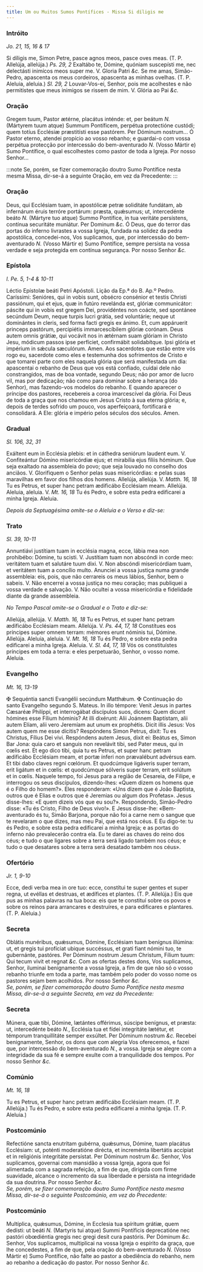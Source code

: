 ```yaml
---
title: Um ou Muitos Sumos Pontífices - Missa Si díligis me
---
```


### Intróito

_Jo. 21, 15, 16 & 17_

<div class="grid grid-cols-2 gap-5">
  <span class="text-justify">
    Si díligis me, Simon Petre, pasce agnos meos, pasce oves meas. (T. P.
    Allelúja, allelúja.) <em>Ps. 29, 2</em> Exaltábo te, Dómine, quóniam
    suscepísti me, nec delectásti inimícos meos super me. V. Gloria Patri
    <em>&c.</em>
  </span>
  <span class="text-justify">
    Se me amas, Simão-Pedro, apascenta os meus cordeiros, apascenta as minhas
    ovelhas. (T. P. Aleluia, aleluia.) <em>Sl. 29, 2</em> Louvar-Vos-ei, Senhor,
    pois me acolhestes e não permitistes que meus inimigos se rissem de mim. V.
    Glória ao Pai <em>&c.</em>
  </span>
</div>

### Oração

<div class="grid grid-cols-2 gap-5">
  <span class="text-justify">
    Gregem tuum, Pastor ætérne, placátus inténde: et, per beátum <em>N. </em>
    (Mártyrem tuum atque) Summum Pontíficem, perpétua protectióne custódi; quem totíus
    Ecclésiæ præstitísti esse pastórem. Per Dóminum nostrum...
  </span>
  <span class="text-justify">
    Ó Pastor eterno, atendei propício ao vosso rebanho; e guardai-o com vossa
    perpétua protecção por intercessão do bem-aventurado <em>N. </em>(Vosso
    Mártir e) Sumo Pontífice, o qual escolhestes como pastor de toda a Igreja.
    Por nosso Senhor...
  </span>
</div>

:::note
Se, porém, se fizer comemoração doutro Sumo Pontífice nesta mesma Missa,
dir-se-á a seguinte Oração, em vez da Precedente:
:::

### Oração

<div class="grid grid-cols-2 gap-5">
  <span class="text-justify">
    Deus, qui Ecclésiam tuam, in apostólicæ petræ soliditáte fundátam, ab
    infernárum éruis terróre portárum: præsta, quǽsumus; ut, intercedénte beáto
    <em>N. </em>(Mártyre tuo atque) Summo Pontífice, in tua veritáte persístens,
    contínua securitáte muniátur. Per Dominum <em>&c.</em>
  </span>
  <span class="text-justify">
    Ó Deus, que do terror das portas do inferno livrastes a vossa Igreja,
    fundada na solidez da pedra apostólica, concedei-nos, Vos suplicamos, que,
    por intercessão do bem-aventurado <em>N. </em>(Vosso Mártir e) Sumo
    Pontífice, sempre persista na vossa verdade e seja protegida em contínua
    segurança. Por nosso Senhor <em>&c.</em>
  </span>
</div>

### Epístola

_l. Pe. 5, 1-4 & 10-11_

<div class="grid grid-cols-2 gap-5">
  <span class="text-justify">Léctio Epístolæ beáti Petri Apóstoli.</span>
  <span class="text-justify">Lição da Ep.ª do B. Ap.º Pedro.</span>
  <span class="text-justify">
    Caríssimi: Senióres, qui in vobis sunt, obsécro consénior et testis Christi
    passiónum, qui et ejus, quæ in futúro revelánda est, glóriæ communicátor:
    páscite qui in vobis est gregem Dei, providéntes non coácte, sed spontánee
    secúndum Deum, neque turpis lucri grátia, sed voluntárie; neque ut
    dominántes in cleris, sed forma facti gregis ex ánimo. Et, cum appáruerit
    princeps pastórum, percipiétis immarcescíbilem glóriæ corónam. Deus autem
    omnis grátiæ, qui vocávit nos in ætérnam suam glóriam in Christo Jesu,
    módicum passos ipse perfíciet, confirmábit solidabítque. Ipsi glória et
    impérium in sǽcula sæculórum. Amen.
  </span>
  <span class="text-justify">
    Aos sacerdotes que estão entre vós rogo eu, sacerdote como eles e testemunha
    dos sofrimentos de Cristo e que tomarei parte com eles naquela glória que
    será manifestada um dia: apascentai o rebanho de Deus que vos está confiado,
    cuidai dele não constrangidos, mas de boa vontade, segundo Deus; não por
    amor de lucro vil, mas por dedicação; não como para dominar sobre a herança
    (do Senhor), mas fazendo-vos modelos do rebanho. E quando aparecer o
    príncipe dos pastores, recebereis a coroa imarcescível da glória. Foi Deus
    de toda a graça que nos chamou em Jesus Cristo à sua eterna glória; e,
    depois de terdes sofrido um pouco, vos aperfeiçoará, fortificará e
    consolidará. A Ele: glória e império pelos séculos dos séculos. Amen.
  </span>
</div>

### Gradual

_Sl. 106, 32, 31_

<div class="grid grid-cols-2 gap-5">
  <span class="text-justify">
    Exáltent eum in Ecclésia plebis: et in cáthedra seniórum laudent eum. V.
    Confiteántur Dómino misericórdiæ ejus; et mirabília ejus fíliis hóminum.
  </span>
  <span class="text-justify">
    Que seja exaltado na assembleia do povo; que seja louvado no conselho dos
    anciãos. V. Glorifiquem o Senhor pelas suas misericórdias: e pelas suas
    maravilhas em favor dos filhos dos homens.
  </span>
  <span class="text-justify">
    Allelúja, allelúja. V. <em>Matth. 16, 18</em> Tu es Petrus, et super hanc
    petram ædificábo Ecclésiam meam. Allelúja.
  </span>
  <span class="text-justify">
    Aleluia, aleluia. V. <em>Mt. 16, 18</em> Tu és Pedro, e sobre esta pedra
    edificarei a minha Igreja. Aleluia.
  </span>
</div>

<em>Depois da Septuagésima omite-se o Aleluia e o Verso e diz-se:</em>

### Trato

_Sl. 39, 10-11_

<div class="grid grid-cols-2 gap-5">
  <span class="text-justify">
    Annuntiávi justítiam tuam in ecclésia magna, ecce, lábia mea non prohibébo:
    Dómine, tu scisti. V. Justítiam tuam non abscóndi in corde meo: veritátem
    tuam et salutáre tuum dixi. V. Non abscóndi misericórdiam tuam, et veritátem
    tuam a concílio multo.
  </span>
  <span class="text-justify">
    Anunciei a vossa justiça numa grande assembleia: eis, pois, que não
    cerrareis os meus lábios, Senhor, bem o sabeis. V. Não encerrei a vossa
    justiça no meu coração; mas publiquei a vossa verdade e salvação. V. Não
    ocultei a vossa misericórdia e fidelidade diante da grande assembleia.
  </span>
</div>

<em>No Tempo Pascal omite-se o Gradual e o Trato e diz-se:</em>

<div class="grid grid-cols-2 gap-5">
  <span class="text-justify">
    Allelúja, allelúja. V. <em>Matth. 16, 18</em> Tu es Petrus, et super hanc
    petram ædificábo Ecclésiam meam. Allelúja. V. <em>Ps. 44, 17, 18</em>
    Constítues eos príncipes super omnem terram: mémores erunt nóminis tui, Dómine.
    Allelúja.
  </span>
  <span class="text-justify">
    Aleluia, aleluia. V. <em>Mt. 16, 18</em> Tu és Pedro, e sobre esta pedra
    edificarei a minha Igreja. Aleluia. V. <em>Sl. 44, 17, 18</em> Vós os
    constituístes príncipes em toda a terra: e eles perpetuarão, Senhor, o vosso
    nome. Aleluia.
  </span>
</div>

### Evangelho

_Mt. 16, 13-19_

<div class="grid grid-cols-2 gap-5">
  <span class="text-justify">
    <span class="text-red-500">&#10016;</span> Sequéntia sancti Evangélii
    secúndum Matthǽum.
  </span>
  <span class="text-justify">
    <span class="text-red-500">&#10016;</span> Continuação do santo Evangelho
    segundo S. Mateus.
  </span>
  <span class="text-justify">
    In illo témpore: Venit Jesus in partes Cæsaréæ Philíppi, et interrogábat
    discípulos suos, dicens: Quem dicunt hómines esse Fílium hóminis? At illi
    dixérunt: Alii Joánnem Baptístam, alii autem Elíam, alii vero Jeremíam aut
    unum ex prophétis. Dicit illis Jesus: Vos autem quem me esse dícitis?
    Respóndens Simon Petrus, dixit: Tu es Christus, Fílius Dei vivi. Respóndens
    autem Jesus, dixit ei: Beátus es, Simon Bar Jona: quia caro et sanguis non
    revelávit tibi, sed Pater meus, qui in cœlis est. Et ego dico tibi, quia tu
    es Petrus, et super hanc petram ædificábo Ecclésiam meam, et portæ ínferi
    non prævalébunt advérsus eam. Et tibi dabo claves regni cœlórum. Et
    quodcúmque ligáveris super terram, erit ligátum et in cœlis: et quodcúmque
    sólveris super terram, erit solútum et in cœlis.
  </span>
  <span class="text-justify">
    Naquele tempo, foi Jesus para a região de Cesareia, de Filipe, e interrogou
    os seus discípulos, dizendo-lhes: «Quem dizem os homens que é o Filho do
    homem?». Eles responderam: «Uns dizem que é João Baptista, outros que é
    Elias e outros que é Jeremias ou algum dos Profetas». Jesus disse-lhes: «E
    quem dizeis vós que eu sou?». Respondendo, Simão-Pedro disse: «Tu és Cristo,
    Filho de Deus vivo!». E Jesus disse-lhe: «Bem-aventurado és tu, Simão
    Barjona, porque não foi a carne nem o sangue que te revelaram o que dizes,
    mas meu Pai, que está nos céus. E Eu digo-te: tu és Pedro, e sobre esta
    pedra edificarei a minha Igreja; e as portas do inferno não prevalecerão
    contra ela. Eu te darei as chaves do reino dos céus; e tudo o que ligares
    sobre a terra será ligado também nos céus; e tudo o que desatares sobre a
    terra será desatado também nos céus».
  </span>
</div>

### Ofertório

_Jr. 1, 9-10_

<div class="grid grid-cols-2 gap-5">
  <span class="text-justify">
    Ecce, dedi verba mea in ore tuo: ecce, constítui te super gentes et super
    regna, ut evéllas et destruas, et ædífices et plantes. (T. P. Allelúja.)
  </span>
  <span class="text-justify">
    Eis que pus as minhas palavras na tua boca: eis que te constituí sobre os
    povos e sobre os reinos para arrancares e destruíres, e para edificares e
    plantares. (T. P. Aleluia.)
  </span>
</div>

### Secreta

<div class="grid grid-cols-2 gap-5">
  <span class="text-justify">
    Oblátis munéribus, quǽsumus, Dómine, Ecclésiam tuam benígnus illúmina: ut,
    et gregis tui profíciat ubique succéssus, et grati fiant nómini tuo, te
    gubernánte, pastóres. Per Dóminum nostrum Jesum Christum, Fílium tuum: Qui
    tecum vivit et regnat <em>&c.</em>
  </span>
  <span class="text-justify">
    Com as ofertas destes dons, Vos suplicamos, Senhor, iluminai benignamente a
    vossa Igreja, a fim de que não só o vosso rebanho triunfe em toda a parte,
    mas também pelo poder do vosso nome os pastores sejam bem acolhidos. Por
    nosso Senhor <em>&c.</em>
  </span>
</div>

<em>
  Se, porém, se fizer comemoração doutro Sumo Pontífice nesta mesma Missa,
  dir-se-á a seguinte Secreta, em vez da Precedente:
</em>

### Secreta

<div class="grid grid-cols-2 gap-5">
  <span class="text-justify">
    Múnera, quæ tibi, Dómine, lætántes offérimus, súscipe benígnus, et præsta:
    ut, intercedénte beáto <em>N.</em>, Ecclésia tua et fídei integritáte
    lætétur, et témporum tranquillitáte semper exsúltet. Per Dóminum nostrum
    <em>&c.</em>
  </span>
  <span class="text-justify">
    Recebei benignamente, Senhor, os dons que com alegria Vos oferecemos, e
    fazei que, por intercessão do bem-aventurado <em>N.</em>, a vossa. Igreja se
    alegre com a integridade da sua fé e sempre exulte com a tranquilidade dos
    tempos. Por nosso Senhor <em>&c.</em>
  </span>
</div>

### Comúnio

_Mt. 16, 18_

<div class="grid grid-cols-2 gap-5">
  <span class="text-justify">
    Tu es Petrus, et super hanc petram ædificábo Ecclésiam meam. (T. P.
    Allelúja.)
  </span>
  <span class="text-justify">
    Tu és Pedro, e sobre esta pedra edificarei a minha Igreja. (T. P. Aleluia.)
  </span>
</div>

### Postcomúnio

<div class="grid grid-cols-2 gap-5">
  <span class="text-justify">
    Refectióne sancta enutrítam gubérna, quǽsumus, Dómine, tuam placátus
    Ecclésiam: ut, poténti moderatióne dirécta, et increménta libertátis
    accípiat et in religiónis integritáte persístat. Per Dóminum nostrum
    <em>&c.</em>
  </span>
  <span class="text-justify">
    Senhor, Vos suplicamos, governai com mansidão a vossa Igreja, agora que foi
    alimentada com a sagrada refeição, a fim de que, dirigida com firme
    suavidade, alcance o incremento da sua liberdade e persista na integridade
    da sua doutrina. Por nosso Senhor <em>&c.</em>
  </span>
</div>

<em>
  Se, porém, se fizer comemoração doutro Sumo Pontífice nesta mesma Missa,
  dir-se-á o seguinte Postcomúnio, em vez do Precedente:
</em>

### Postcomúnio

<div class="grid grid-cols-2 gap-5">
  <span class="text-justify">
    Multíplica, quǽsumus, Dómine, in Ecclesia tua spíritum grátiæ, quem dedísti:
    ut beáti <em>N. </em>(Martyris tui atque) Summi Pontíficis deprecatióne nec
    pastóri obœdiéntia gregis nec gregi desit cura pastóris. Per Dóminum
    <em>&c.</em>
  </span>
  <span class="text-justify">
    Senhor, Vos suplicamos, multiplicai na vossa Igreja o espírito da graça, que
    lhe concedestes, a fim de que, pela oração do bem-aventurado <em>N. </em>
    (Vosso Mártir e) Sumo Pontífice, não falte ao pastor a obediência do rebanho,
    nem ao rebanho a dedicação do pastor. Por nosso Senhor <em>&c.</em>
  </span>
</div>

